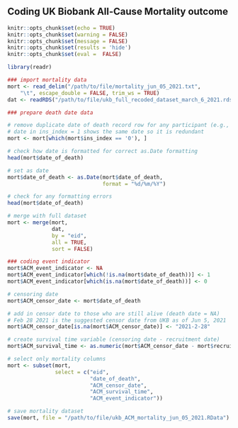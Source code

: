 ## Coding UK Biobank All-Cause Mortality outcome

```r
knitr::opts_chunk$set(echo = TRUE)
knitr::opts_chunk$set(warning = FALSE)
knitr::opts_chunk$set(message = FALSE)
knitr::opts_chunk$set(results = 'hide')
knitr::opts_chunk$set(eval =  FALSE)
```

``` r
library(readr)

### import mortality data
mort <- read_delim("/path/to/file/mortality_jun_05_2021.txt",
    "\t", escape_double = FALSE, trim_ws = TRUE)
dat <- readRDS("/path/to/file/ukb_full_recoded_dataset_march_6_2021.rds")

### prepare death date data 

# remove duplicate date of death record row for any participant (e.g., where "ins_index = 1"). 
# date in ins_index = 1 shows the same date so it is redundant
mort <- mort[which(mort$ins_index == '0'), ]

# check how date is formatted for correct as.Date formatting
head(mort$date_of_death) 

# set as date
mort$date_of_death <- as.Date(mort$date_of_death, 
                              format = "%d/%m/%Y")

# check for any formatting errors
head(mort$date_of_death) 

# merge with full dataset
mort <- merge(mort,
              dat,
              by = "eid",
              all = TRUE,
              sort = FALSE)

### coding event indicator
mort$ACM_event_indicator <- NA
mort$ACM_event_indicator[which(!is.na(mort$date_of_death))] <- 1
mort$ACM_event_indicator[which(is.na(mort$date_of_death))] <- 0 

# censoring date
mort$ACM_censor_date <- mort$date_of_death 

# add in censor date to those who are still alive (death date = NA)
# Feb 28 2021 is the suggested censor date from UKB as of Jun 5, 2021
mort$ACM_censor_date[is.na(mort$ACM_censor_date)] <- "2021-2-28" 

# create survival time variable (censoring date - recruitment date)
mort$ACM_survival_time <- as.numeric(mort$ACM_censor_date - mort$recruitment_date)

# select only mortality columns
mort <- subset(mort, 
               select = c("eid",
                          "date_of_death",
                          "ACM_censor_date",
                          "ACM_survival_time",
                          "ACM_event_indicator"))

# save mortality dataset
save(mort, file = "/path/to/file/ukb_ACM_mortality_jun_05_2021.RData")
```
